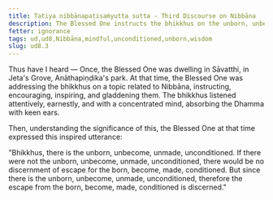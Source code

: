 ```yaml
---
title: Tatiya nibbānapaṭisaṁyutta sutta - Third Discourse on Nibbāna
description: The Blessed One instructs the bhikkhus on the unborn, unbecome, unmade, unconditioned.
fetter: ignorance
tags: ud,ud8,Nibbāna,mindful,unconditioned,unborn,wisdom
slug: ud8.3
---
```


Thus have I heard — Once, the Blessed One was dwelling in Sāvatthi, in Jeta's Grove, Anāthapiṇḍika's park. At that time, the Blessed One was addressing the bhikkhus on a topic related to Nibbāna, instructing, encouraging, inspiring, and gladdening them. The bhikkhus listened attentively, earnestly, and with a concentrated mind, absorbing the Dhamma with keen ears.

Then, understanding the significance of this, the Blessed One at that time expressed this inspired utterance:

"Bhikkhus, there is the unborn, unbecome, unmade, unconditioned. If there were not the unborn, unbecome, unmade, unconditioned, there would be no discernment of escape for the born, become, made, conditioned. But since there is the unborn, unbecome, unmade, unconditioned, therefore the escape from the born, become, made, conditioned is discerned."